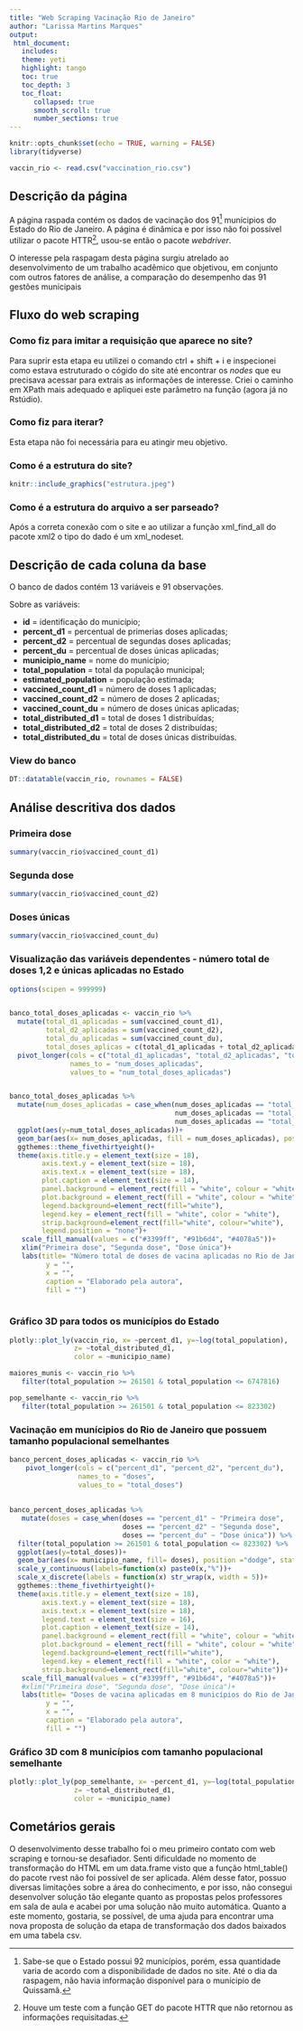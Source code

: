 ```yaml
---
title: "Web Scraping Vacinação Rio de Janeiro"
author: "Larissa Martins Marques"
output:
 html_document:
   includes:
   theme: yeti 
   highlight: tango 
   toc: true 
   toc_depth: 3 
   toc_float: 
      collapsed: true 
      smooth_scroll: true 
      number_sections: true
---
```



```r
knitr::opts_chunk$set(echo = TRUE, warning = FALSE)
library(tidyverse)

vaccin_rio <- read.csv("vaccination_rio.csv")

```


## Descrição da página 

A página raspada contém os dados de vacinação dos 91[^1] munícipios do Estado do Rio de Janeiro. A página é dinâmica e por isso não foi possível utilizar o pacote HTTR[^2], usou-se então o pacote  *webdriver*.

O interesse pela raspagam desta página surgiu atrelado ao desenvolvimento de um trabalho acadêmico que objetivou, em conjunto com outros fatores de análise, a comparação do desempenho das 91 gestões municipais


## Fluxo do web scraping 

### Como fiz para imitar a requisição que aparece no site? 

Para suprir esta etapa eu utilizei o comando ctrl + shift + i e inspecionei como estava estruturado o cógido do site até encontrar os *nodes* que eu precisava acessar para extrais as informações de interesse. Criei o caminho em XPath mais adequado e apliquei este parâmetro na função (agora já no Rstúdio).

### Como fiz para iterar? 

Esta etapa não foi necessária para eu atingir meu objetivo.

### Como é a estrutura do site?

```r
knitr::include_graphics("estrutura.jpeg")
```

### Como é a estrutura do arquivo a ser parseado? 

Após a correta conexão com o site e ao utilizar a função xml_find_all do pacote xml2 o tipo do dado é um xml_nodeset.

## Descrição de cada coluna da base

O banco de dados contém 13 variáveis e 91 observações.

Sobre as variáveis:

- **id** = identificação do município;
- **percent_d1** = percentual de primerias doses aplicadas;
- **percent_d2** = percentual de segundas doses aplicadas;
- **percent_du** = percentual de doses únicas aplicadas;
- **municipio_name** = nome do município;
- **total_population** = total da população municipal;
- **estimated_population** = população estimada;
- **vaccined_count_d1** = número de doses 1 aplicadas;
- **vaccined_count_d2** = número de doses 2 aplicadas;
- **vaccined_count_du** = número de doses únicas aplicadas;
- **total_distributed_d1** = total de doses 1 distribuídas;
- **total_distributed_d2** = total de doses 2 distribuídas;
- **total_distributed_du** = total de doses únicas distribuídas.

### View do banco 

```r

DT::datatable(vaccin_rio, rownames = FALSE)
```


## Análise descritiva dos dados

### Primeira dose

```r

summary(vaccin_rio$vaccined_count_d1)
```

### Segunda dose

```r
summary(vaccin_rio$vaccined_count_d2)
```

### Doses únicas

```r
summary(vaccin_rio$vaccined_count_du)
```



### Visualização das variáveis dependentes - número total de doses 1,2 e únicas aplicadas no Estado

```r

options(scipen = 999999)


banco_total_doses_aplicadas <- vaccin_rio %>% 
  mutate(total_d1_aplicadas = sum(vaccined_count_d1),
         total_d2_aplicadas = sum(vaccined_count_d2),
         total_du_aplicadas = sum(vaccined_count_du), 
         total_doses_aplicas = c(total_d1_aplicadas + total_d2_aplicadas + total_du_aplicadas)) %>% 
  pivot_longer(cols = c("total_d1_aplicadas", "total_d2_aplicadas", "total_du_aplicadas"),
               names_to = "num_doses_aplicadas", 
               values_to = "num_total_doses_aplicadas")


banco_total_doses_aplicadas %>% 
  mutate(num_doses_aplicadas = case_when(num_doses_aplicadas == "total_d1_aplicadas" ~ "Primeira dose", 
                                         num_doses_aplicadas == "total_d2_aplicadas" ~ "Segunda dose",
                                         num_doses_aplicadas == "total_du_aplicadas" ~ "Dose única")) %>%
  ggplot(aes(y=num_total_doses_aplicadas))+
  geom_bar(aes(x= num_doses_aplicadas, fill = num_doses_aplicadas), position ="dodge", stat = "identity")+
  ggthemes::theme_fivethirtyeight()+
  theme(axis.title.y = element_text(size = 18),
        axis.text.y = element_text(size = 18),
        axis.text.x = element_text(size = 18),
        plot.caption = element_text(size = 14),
        panel.background = element_rect(fill = "white", colour = "white", color = "white"),
        plot.background = element_rect(fill = "white", colour = "white", color = "white"),
        legend.background=element_rect(fill="white"),
        legend.key = element_rect(fill = "white", color = "white"),
        strip.background=element_rect(fill="white", colour="white"), 
        legend.position = "none")+
   scale_fill_manual(values = c("#3399ff", "#91b6d4", "#4078a5"))+
   xlim("Primeira dose", "Segunda dose", "Dose única")+
   labs(title= "Número total de doses de vacina aplicadas no Rio de Janeiro",
         y = "", 
         x = "", 
         caption = "Elaborado pela autora", 
         fill = "")
   

```



### Gráfico 3D para todos os municípios do Estado
```r

plotly::plot_ly(vaccin_rio, x= ~percent_d1, y=~log(total_population), 
                z= ~total_distributed_d1, 
                color = ~municipio_name)

```


```r
maiores_munis <- vaccin_rio %>% 
   filter(total_population >= 261501 & total_population <= 6747816)
```


```r
pop_semelhante <- vaccin_rio %>% 
   filter(total_population >= 261501 & total_population <= 823302)
```


### Vacinação em munícipios do Rio de Janeiro que possuem tamanho populacional semelhantes

```r

banco_percent_doses_aplicadas <- vaccin_rio %>% 
    pivot_longer(cols = c("percent_d1", "percent_d2", "percent_du"),
                 names_to = "doses", 
                 values_to = "total_doses")
 
  
banco_percent_doses_aplicadas %>% 
   mutate(doses = case_when(doses == "percent_d1" ~ "Primeira dose", 
                            doses == "percent_d2" ~ "Segunda dose",
                            doses == "percent_du" ~ "Dose única")) %>%
  filter(total_population >= 261501 & total_population <= 823302) %>% 
  ggplot(aes(y=total_doses))+
  geom_bar(aes(x= municipio_name, fill= doses), position ="dodge", stat = "identity") +
  scale_y_continuous(labels=function(x) paste0(x,"%"))+
  scale_x_discrete(labels = function(x) str_wrap(x, width = 5))+
  ggthemes::theme_fivethirtyeight()+
  theme(axis.title.y = element_text(size = 18),
        axis.text.y = element_text(size = 18),
        axis.text.x = element_text(size = 18),
        legend.text = element_text(size = 16),
        plot.caption = element_text(size = 14),
        panel.background = element_rect(fill = "white", colour = "white", color = "white"),
        plot.background = element_rect(fill = "white", colour = "white", color = "white"),
        legend.background=element_rect(fill="white"),
        legend.key = element_rect(fill = "white", color = "white"),
        strip.background=element_rect(fill="white", colour="white"))+
   scale_fill_manual(values = c("#3399ff", "#91b6d4", "#4078a5"))+
   #xlim("Primeira dose", "Segunda dose", "Dose única")+
   labs(title= "Doses de vacina aplicadas em 8 municípios do Rio de Janeiro",
         y = "", 
         x = "", 
         caption = "Elaborado pela autora", 
         fill = "")

```


### Gráfico 3D com 8 municípios com tamanho populacional semelhante


```r

plotly::plot_ly(pop_semelhante, x= ~percent_d1, y=~log(total_population), 
                z= ~total_distributed_d1, 
                color = ~municipio_name)

```


## Cometários gerais 

O desenvolvimento desse trabalho foi o meu primeiro contato com web scraping e tornou-se desafiador. Senti dificuldade no momento de transformação do HTML em um data.frame visto que a função html_table() do pacote rvest não foi possível de ser aplicada. Além desse fator, possuo diversas limitações sobre a área do conhecimento, e por isso, não consegui desenvolver solução tão elegante quanto as propostas pelos professores em sala de aula e acabei por uma solução não muito automática. Quanto a este momento, gostaria, se possível, de uma ajuda para encontrar uma nova proposta de solução da etapa de transformação dos dados baixados em uma tabela csv.



[^1]: Sabe-se que o Estado possui 92 municípios, porém, essa quantidade varia de acordo com a disponibilidade de dados no site. Até o dia da raspagem, não havia informação disponível para o munícipio de Quissamã.
[^2]: Houve um teste com a função GET do pacote HTTR que não retornou as informações requisitadas. 